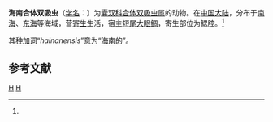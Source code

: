 {{Speciesbox
| taxon = Syncorpozoum hainanensis
| authority = Ku et Shen, 1965<ref name='id10237'>{{cite web| url =http://www.bioinfo.cn/db05/BjdwSpecies.php?action=view&id=10237| title =海南合体双吸虫| work =《中国动物物种编目数据库》| publisher =中国科学院微生物研究所| author =中国科学院动物研究所| accessdate =2009-04-16| deadurl =yes| archiveurl =https://web.archive.org/web/20160305063719/http://www.bioinfo.cn/db05/BjdwSpecies.php?action=view&id=10237| archivedate =2016-03-05}}</ref>
}}

'''海南合体双吸虫'''（[[学名|学名]]：{{lang|la|''Syncorpozoum hainanensis''}}）为[[囊双科|囊双科]][[合体双吸虫属|合体双吸虫属]]的动物。在[[中国大陆|中国大陆]]，分布于[[南海|南海]]、[[东海|东海]]等海域，营[[寄生|寄生]]生活，宿主[[短尾大眼鲷|短尾大眼鲷]]，寄生部位为鳃腔。<ref name='id10237'/>

其[[种加词|种加词]]“''hainanensis''”意为“[[海南|海南]]的”。

== 参考文献 ==
{{reflist}}

{{吸虫小作品}}

{{Taxonbar}}
[[Category:1965年描述的动物|H]]
[[Category:合体双吸虫属|H]]